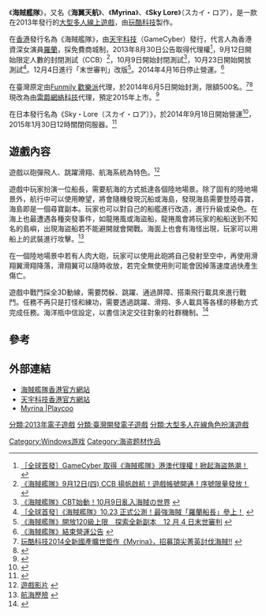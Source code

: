 {{NoteTA
| G1=Games
}}
《'''海賊艦隊'''》，又名《'''海翼天航'''》、《'''Myrina'''》、《'''Sky Lore'''》（スカイ・ロア），是一款在2013年發行的[[大型多人線上遊戲|大型多人線上遊戲]]，由[[玩酷科技|玩酷科技]]製作。

在[[香港|香港]]發行名為《海賊艦隊》，由[[天宇科技|天宇科技]]（GameCyber）發行，代言人為香港資深女演員[[羅蘭|羅蘭]]，採免費商城制，2013年8月30日公告取得代理權<ref>[http://pf.gamecyber.net/sub/01/notices/20130823/notices.html ［全球首發］GameCyber 取得《海賊艦隊》港澳代理權！掀起海盜熱潮！] {{webarchive|url=https://web.archive.org/web/20140413144542/http://pf.gamecyber.net/sub/01/notices/20130823/notices.html |date=2014-04-13 }}</ref>，9月12日開始限定人數的封閉測試（CCB）<ref>[http://pf.gamecyber.net/sub/01/notices/20130906/notices.html 《海賊艦隊》9月12日(四) CCB 揚帆啟航！遊戲帳號開通！序號限量發放！] {{webarchive|url=https://web.archive.org/web/20131227011811/http://pf.gamecyber.net/sub/01/notices/20130906/notices.html |date=2013-12-27 }}</ref>，10月9日開始封閉測試<ref>[http://pf.gamecyber.net/sub/01/notices/20130927/notices.html 《海賊艦隊》CBT始動！10月9日亂入海賊の世界] {{webarchive|url=https://web.archive.org/web/20131227011510/http://pf.gamecyber.net/sub/01/notices/20130927/notices.html |date=2013-12-27 }}</ref>，10月23日開始開放測試<ref>[http://pf.gamecyber.net/sub/01/notices/20131018/notices.html  ［全球首發］《海賊艦隊》10.23 正式公測！最強海賊「羅蘭船長」參上！] {{webarchive|url=https://web.archive.org/web/20131230135404/http://pf.gamecyber.net/sub/01/notices/20131018/notices.html |date=2013-12-30 }}</ref>。12月4日進行「末世審判」改版<ref>[http://pf.gamecyber.net/sub/01/notices/20131202/notices.html 《海賊艦隊》開放120級上限　探索全新副本　12 月 4 日末世審判] {{webarchive|url=https://web.archive.org/web/20140413155617/http://pf.gamecyber.net/sub/01/notices/20131202/notices.html |date=2014-04-13 }}</ref>。2014年4月16日停止營運。<ref>[http://pf.gamecyber.net/sub/01/notices/20140402/notices.html 《海賊艦隊》結束營運公告] {{webarchive|url=https://web.archive.org/web/20140413144734/http://pf.gamecyber.net/sub/01/notices/20140402/notices.html |date=2014-04-13 }}</ref>

在臺灣原定由[[Funmily_歡樂派|Funmily 歡樂派]]代理，於2014年6月5日開始封測，限額500名。<ref>[http://www.funmily.com/html/zh-tw/news/20140530/20140530204228.shtml 玩酷科技2014全新國產曠世鉅作《Myrina》，招募頂尖菁英討伐海賊!!] {{webarchive|url=https://web.archive.org/web/20140602195759/http://www.funmily.com/html/zh-tw/news/20140530/20140530204228.shtml |date=2014-06-02 }}</ref><ref>{{Cite web |url=http://gnn.gamer.com.tw/9/97879.html |title=《海賊艦隊》台版菁英測試預計 6 月初開放申請 |access-date=2014-06-01 |archive-date=2016-03-04 |archive-url=https://web.archive.org/web/20160304084054/http://gnn.gamer.com.tw/9/97879.html |dead-url=no }}</ref>現改為由[[雷爵網絡科技|雷爵網絡科技]]代理，預定2015年上市。<ref>{{Cite web |url=http://gnn.gamer.com.tw/3/104033.html |title=雷爵網絡、玩酷科技攜手合作 線上遊戲《Myrina》預定 2015 年問世 |access-date=2014-09-29 |archive-date=2015-07-22 |archive-url=https://web.archive.org/web/20150722113032/http://gnn.gamer.com.tw/3/104033.html |dead-url=no }}</ref>

在日本發行名為《Sky・Lore（スカイ・ロア）》，於2014年9月18日開始營運<ref>{{Cite web |url=http://www.4gamer.net/games/234/G023438/ |title=Sky・Lore（スカイ・ロア）［PC］ - 4Gamer.net |access-date=2015-07-18 |archive-date=2017-07-10 |archive-url=https://web.archive.org/web/20170710171230/http://www.4gamer.net/games/234/G023438/ |dead-url=no }}</ref>，2015年1月30日12時關閉伺服器。<ref>{{Cite web |url=http://www.4gamer.net/games/234/G023438/20150108029/ |title=「Sky・Lore（スカイ・ロア）」のサービスが1月30日12：00をもって終了 |access-date=2015-07-18 |archive-date=2016-06-12 |archive-url=https://web.archive.org/web/20160612192055/http://www.4gamer.net/games/234/G023438/20150108029/ |dead-url=no }}</ref>
== 遊戲內容 ==
遊戲以砲彈飛人、跳躍滑翔、航海系統為特色。<ref>[http://pf.gamecyber.net/sub/05/video.html 遊戲影片] {{webarchive|url=https://web.archive.org/web/20131227012157/http://pf.gamecyber.net/sub/05/video.html |date=2013-12-27 }}</ref>

遊戲中玩家扮演一位船長，需要航海的方式抵達各個陸地場景。除了固有的陸地場景外，航行中可以使用瞭望，將會隨機發現沉船或海島，發現海島需要登陸尋寶，海島即是一個尋寶副本。玩家也可以對自己的船艦進行改造，進行升級或染色。在海上也最遭遇各種突發事件，如龍捲風或海盜船，龍捲風會將玩家的船船送到不知名的島嶼，出現海盜船若不能避開就會開戰。海面上也會有海怪出現，玩家可以用船上的武裝進行攻擊。<ref>[http://pf.gamecyber.net/sub/03/adventure.html 航海歷險] {{webarchive|url=https://web.archive.org/web/20140221200406/http://pf.gamecyber.net/sub/03/adventure.html |date=2014-02-21 }}</ref>

在一個陸地場景中若有人肉大砲，玩家可以使用此砲將自己發射至空中，再使用滑翔翼滑翔降落，滑翔翼可以隨時收放，若完全無使用則可能會因掉落速度過快產生傷亡。

遊戲中戰鬥採全3D動線，需要閃躲、跳躍、通過屏障、搭乘飛行載具來進行戰鬥。任務不再只是打怪和練功，需要透過跳躍、滑翔、多人載具等各樣的移動方式完成任務。海洋瓶中信設定，以書信決定交往對象的社群機制。<ref>{{cite web |url=http://www.playcoo.com.tw/?page_id=106 |title=存档副本 |accessdate=2014-04-12 |deadurl=yes |archiveurl=https://web.archive.org/web/20140909124302/http://www.playcoo.com.tw/?page_id=106 |archivedate=2014-09-09 }}</ref>
== 參考 ==
{{reflist}}

== 外部連結 ==
* [https://web.archive.org/web/20131227011508/http://pf.gamecyber.net/main.html 海賊艦隊香港官方網站]
* [https://www.gamecyber.com.hk/ 天宇科技香港官方網站] {{Wayback|url=https://www.gamecyber.com.hk/ |date=20210122010839 }}
* [https://web.archive.org/web/20140909124302/http://www.playcoo.com.tw/?page_id=106 Myrina |Playcoo]

[[分類:2013年電子遊戲|分類:2013年電子遊戲]]
[[Category:Windows游戏|Category:Windows游戏]]
[[分類:臺灣開發電子遊戲|分類:臺灣開發電子遊戲]]
[[Category:海盗题材作品|Category:海盗题材作品]]
[[分類:大型多人在線角色扮演遊戲|分類:大型多人在線角色扮演遊戲]]